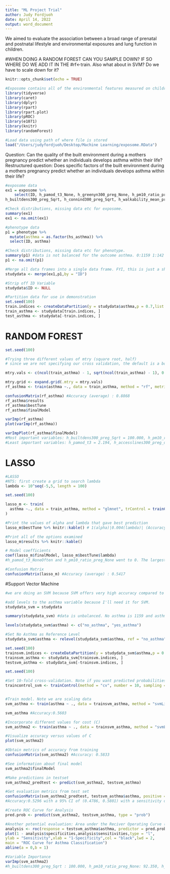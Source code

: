 ```yaml
---
title: "ML Project Trial"
author: Judy Fordjuoh
date: April 14, 2022
output: word_document
---
```

We aimed to evaluate the association between a broad range of prenatal and postnatal lifestyle and environmental exposures and lung function in children.

#WHEN DOING A RANDOM FOREST CAN YOU SAMPLE DOWN? IF SO WHERE DO WE ADD IT IN THE 
#rf<-train. Also what about in SVM? Do we have to scale down for it? 

```r
knitr::opts_chunk$set(echo = TRUE)  

#Exposome contains all of the environmental features measured on children. Phenotype contains health outcomes measured during the study. Covariate contains demographics and maternal information during pregnancy. Codebook is a detailed listing of all variables within the data frames. 
library(tidyverse)
library(caret)
library(dplyr)
library(rpart)
library(rpart.plot)
library(pROC)
library(e1071)
library(knitr)
library(randomForest)

#Load data using path of where file is stored
load("/Users/judyfordjuoh/Desktop/Machine Learning/exposome.RData")
```

Question: Can the quality of the built environment during a mothers pregnancy predict whether an individuals develops asthma within their life? Restructured question: Does specific factors of the built environment during a mothers pregnancy predict whether an individuals develops asthma within their life?

```r
#exposome data
ex1 = exposome %>%
    select(ID, h_pamod_t3_None, h_greenyn300_preg_None, h_pm10_ratio_preg_None, h_accesslines300_preg_dic0, h_accesspoints300_preg_Log, 	
h_builtdens300_preg_Sqrt, h_connind300_preg_Sqrt, h_walkability_mean_preg_None) 

#Check distributions, missing data etc for exposome.
summary(ex1)
ex1 <- na.omit(ex1)

#phenotype data
p1 = phenotype %>%
  mutate(asthma = as.factor(hs_asthma)) %>%
  select(ID, asthma) 

#Check distributions, missing data etc for phenotype.
summary(p1) #data is not balanced for the outcome asthma. 0:1159 1:142
p1 <- na.omit(p1)

#Merge all data frames into a single data frame. FYI, this is just a shortcut by combining baseR with piping from tidyverse. There are other ways of merging across three data frames that are likely more elegant.
studydata <- merge(ex1,p1,by = "ID")  

#Strip off ID Variable
studydata$ID <- NULL

#Partition data for use in demonstration
set.seed(100)
train.indices <- createDataPartition(y = studydata$asthma,p = 0.7,list = FALSE)
train_asthma <- studydata[train.indices, ]
test_asthma <- studydata[-train.indices, ]

```

# RANDOM FOREST
```r
set.seed(100)

#Trying three different values of mtry (square root, half)
# since we are not specifying our cross validation, the default is a bootstrap. R is bootstrapping 25 times.

mtry.vals <- c(ncol(train_asthma) - 1, sqrt(ncol(train_asthma) - 1), 0.5*ncol(train_asthma) - 1)

mtry.grid <- expand.grid(.mtry = mtry.vals)
rf_asthma <- train(asthma ~., data = train_asthma, method = "rf", metric = "Accuracy", tuneGrid = mtry.grid, ntree = 100)

confusionMatrix(rf_asthma) #Accuracy (average) : 0.8868
rf_asthma$results
rf_asthma$bestTune
rf_asthma$finalModel

varImp(rf_asthma)
plot(varImp(rf_asthma))

varImpPlot(rf_asthma$finalModel)
#Most important variables: h_builtdens300_preg_Sqrt = 100.000, h_pm10_ratio_preg_None = 88.815, h_connind300_preg_Sqrt = 77.481
#Least important variables: h_pamod_t3 = 2.194, h_accesslines300_preg_dic0 = 0.000
```

# LASSO
```r
#LASSO
#NTS: first create a grid to search lambda
lambda <- 10^seq(-5,5, length = 100)

set.seed(100)

lasso_m <- train(
  asthma ~., data = train_asthma, method = "glmnet", trControl = trainControl("cv", number = 10, sampling = "down"), preProc = c("center", "scale"), tuneGrid = expand.grid(alpha = 1, lambda = lambda)
)

#Print the values of alpha and lambda that gave best prediction
lasso_m$bestTune %>% knitr::kable() # 1(alpha)|0.004(lambda)| (Accuracy)

#Print all of the options examined
lasso_m$results %>% knitr::kable()

# Model coefficients
coef(lasso_m$finalModel, lasso_m$bestTune$lambda) 
#h_pamod_t3_NoneOften and h_pm10_ratio_preg_None went to 0. The largest beta is h_accesspoints300_preg_Log = 4.794318e-01

#Confusion Matrix
confusionMatrix(lasso_m) #Accuracy (average) : 0.5417
```

#Support Vector Machine
```r
#we are doing an SVM because SVM offers very high accuracy compared to other classifiers such as logistic regression, and decision trees. It is known for its kernel trick to handle nonlinear input spaces.

#add levels to the asthma variable because I'll need it for SVM.
studydata_svm = studydata 

summary(studydata_svm) #data is unbalanced. No asthma is 1159 and asthma is 142

levels(studydata_svm$asthma) <- c("no_asthma", "yes_asthma")

#Set No Asthma as Reference Level
studydata_svm$asthma <- relevel(studydata_svm$asthma, ref = "no_asthma")

set.seed(100)
trainsvm.indices <- createDataPartition(y = studydata_svm$asthma,p = 0.7,list = FALSE)
trainsvm_asthma <- studydata_svm[trainsvm.indices, ]
testsvm_asthma <- studydata_svm[-trainsvm.indices, ]
```
 

```r

set.seed(100)

#Set 10-fold cross-validation. Note if you want predicted probabilities, you need to set class Probs=True
traincontrol_svm <- trainControl(method = "cv", number = 10, sampling = "up", classProbs = T)


#Train model. Note we are scaling data
svm_asthma <- train(asthma ~ ., data = trainsvm_asthma, method = "svmLinear", trControl = traincontrol_svm, preProcess = c("center", "scale"))

svm_asthma #Accuracy:0.5603

#Incorporate different values for cost (C)
svm_asthma2 <- train(asthma ~ ., data = trainsvm_asthma, method = "svmLinear",  trControl = traincontrol_svm, preProcess = c("center", "scale"), tuneGrid = expand.grid(C = seq(0.001,2, length = 30)))

#Visualize accuracy versus values of C
plot(svm_asthma2)

#Obtain metrics of accuracy from training
confusionMatrix(svm_asthma2) #Accuracy: 0.5833

#See information about final model
svm_asthma2$finalModel

#Make predictions in testset
svm_asthma2_predtest <- predict(svm_asthma2, testsvm_asthma)

#Get evaluation metrics from test set
confusionMatrix(svm_asthma2_predtest, testsvm_asthma$asthma, positive = "yes_asthma")
#Accuracy:0.5296 with a 95% CI of (0.4786, 0.5801) with a sensitivity of 0.64286 and a specificity of 0.5158

#Create ROC Curve for Analysis
pred.prob <- predict(svm_asthma2, testsvm_asthma, type = "prob")

#Another potential evaluation: Area under the Reciver Operating Curve (AUROC)
analysis <- roc(response = testsvm_asthma$asthma, predictor = pred.prob[,2])
plot(1 - analysis$specificities,analysis$sensitivities,type = "l",
ylab = "Sensitivity",xlab = "1-Specificity",col = "black",lwd = 2,
main = "ROC Curve for Asthma Classification")
abline(a = 0,b = 1)

#Variable Importance
varImp(svm_asthma2)
#h_builtdens300_preg_Sqrt : 100.000, h_pm10_ratio_preg_None: 92.350, h_accesspoints300_preg_Log = 88.992
```

